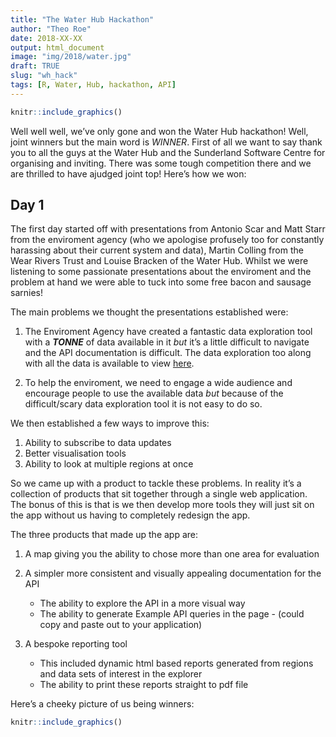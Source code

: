 ```yaml
---
title: "The Water Hub Hackathon"
author: "Theo Roe"
date: 2018-XX-XX
output: html_document
image: "img/2018/water.jpg"
draft: TRUE
slug: "wh_hack"
tags: [R, Water, Hub, hackathon, API]
---
```


```r
knitr::include_graphics()
```

Well well well, we've only gone and won the Water Hub hackathon! Well, joint winners but the main word is *WINNER*. First of all we want to say thank you to all the guys at the Water Hub and the Sunderland Software Centre for organising and inviting. There was some tough competition there and we are thrilled to have ajudged joint top! Here's how we won:

## Day 1

The first day started off with presentations from Antonio Scar and Matt Starr from the enviroment agency (who we apologise profusely too for constantly harassing about their current system and data), Martin Colling from the Wear Rivers Trust and Louise Bracken of the Water Hub. Whilst we were listening to some passionate presentations about the enviroment and the problem at hand we were able to tuck into some free bacon and sausage sarnies! 

The main problems we thought the presentations established were:

1) The Enviroment Agency have created a fantastic data exploration tool with a **_TONNE_** of data available in it *but* it's a little difficult to navigate and the API documentation is difficult. The data exploration too along with all the data is available to view [here](http://environment.data.gov.uk/catchment-planning/).

2) To help the enviroment, we need to engage a wide audience and encourage people to use the available data *but* because of the difficult/scary data exploration tool it is not easy to do so.

We then established a few ways to improve this:

1) Ability to subscribe to data updates
2) Better visualisation tools
3) Ability to look at multiple regions at once

So we came up with a product to tackle these problems. In reality it's a collection of products that sit together through a single web application. The bonus of this is that is we then develop more tools they will just sit on the app without us having to completely redesign the app.

The three products that made up the app are:

1) A map giving you the ability to chose more than one area for evaluation

2) A simpler more consistent and visually appealing documentation for the API
    + The ability to explore the API in a more visual way
    + The ability to generate Example API queries in the page - (could copy and paste out to your application)

3) A bespoke reporting tool 
    + This included dynamic html based reports generated from regions and data sets of interest in the explorer
    + The ability to print these reports straight to pdf file

Here's a cheeky picture of us being winners:
```r
knitr::include_graphics()
```
